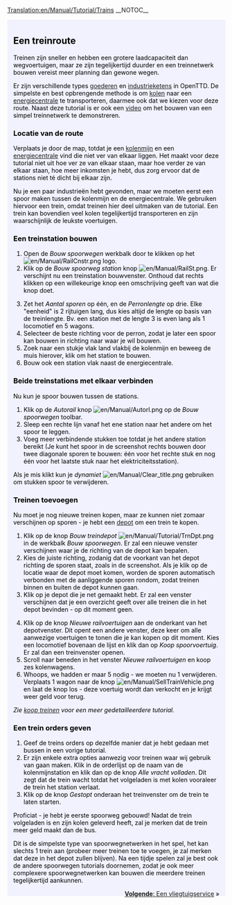 [[Translation:en/Manual/Tutorial/Trains]]
{{nl/Vertaling|en/Manual/Tutorial/Trains|25}}
__NOTOC__
{{en/Tabs|5|3
|nl/Manual/Tutorial/Tutorial|1. Starten<!--
-->|nl/Manual/Tutorial/Bussen|2. Bussen<!--
-->|nl/Manual/Tutorial/Treinen|3. Treinen<!--
-->|nl/Manual/Tutorial/Vliegtuigen|4. Vliegtuigen<!--
-->|nl/Manual/Tutorial/Conclusie|5. Conclusie}}
<div style="padding:.5em 1em 1em 1em; border-top:none; background-color:#f1f2fe; color:#000;">
{{nl/Manual/Tutorial/Tutorial}}
==Een treinroute==
Treinen zijn sneller en hebben een grotere laadcapaciteit dan wegvoertuigen, maar ze zijn tegelijkertijd duurder en een treinnetwerk bouwen vereist meer planning dan gewone wegen.

Er zijn verschillende types [[nl/Manual/Base Set/Cargos/Goederen|goederen]] en [[nl/Manual/Industrie|industrie]]ketens in OpenTTD. De simpelste en best opbrengende methode is om [[nl/Manual/Base Set/Cargos/Kolen|kolen]] naar een [[nl/Manual/Base Set/Industries/Energiecentrale|energiecentrale]] te transporteren, daarmee ook dat we kiezen voor deze route. Naast deze tutorial is er ook een [http://www.cs.helsinki.fi/u/ihonkone/ottd_tut.ogg video] om het bouwen van een simpel treinnetwerk te demonstreren.

===Locatie van de route===
Verplaats je door de map, totdat je een [[nl/Manual/Base Set/Industries/Kolenmijn|kolenmijn]] en een [[nl/Manual/Base Set/Industries/Energiecentrale|energiecentrale]] vind die niet ver van elkaar liggen. Het maakt voor deze tutorial niet uit hoe ver ze van elkaar staan, maar hoe verder ze van elkaar staan, hoe meer inkomsten je hebt, dus zorg ervoor dat de stations niet té dicht bij elkaar zijn.
{{en/Phototable|[[File:en/Manual/Tutorial/Tutorial1.png|400px]]|Een energiecentrale vlakbij een kolenmijn.|none}}

Nu je een paar industrieën hebt gevonden, maar we moeten eerst een spoor maken tussen de kolenmijn en de energiecentrale. We gebruiken hiervoor een trein, omdat treinen hier deel uitmaken van de tutorial. Een trein kan bovendien veel kolen tegelijkertijd transporteren en zijn waarschijnlijk de leukste voertuigen.

===Een treinstation bouwen===
{{en/Phototable|[[File:nl/Manual/Bouw spoorwegen.png]]|De ''Bouw spoorwegen'' werkbalk.|none|6=:}}
#Open de ''Bouw spoorwegen'' werkbalk door te klikken op het [[File:en/Manual/RailCnstr.png]] logo.
#Klik op de ''Bouw spoorweg station'' knop [[File:en/Manual/RailSt.png]]. Er verschijnt nu een treinstation bouwvenster. Onthoud dat rechts klikken op een willekeurige knop een omschrijving geeft van wat die knop doet.
{{en/Phototable|[[File:nl/Manual/Stationgui.png]]|Het stationskeuze venster.|none|6=:}}
<ol start="3">
<li>Zet het ''Aantal sporen'' op één, en de ''Perronlengte'' op drie. Elke "eenheid" is 2 rijtuigen lang, dus kies altijd de lengte op basis van de treinlengte. Bv. een station met de lengte 3 is even lang als 1 locomotief en 5 wagons.
<li>Selecteer de beste richting voor de perron, zodat je later een spoor kan bouwen in richting naar waar je wil bouwen.
<li> Zoek naar een stukje vlak land vlakbij de kolenmijn en beweeg de muis hierover, klik om het station te bouwen.
<li> Bouw ook een station vlak naast de energiecentrale.
</ol>
{{en/Phototable|[[File:en/Manual/Tutorial/Tutorial2.png|400px]]|Jouw stations vlak naast industie.|none|6=:}}

===Beide treinstations met elkaar verbinden===
Nu kun je spoor bouwen tussen de stations.

#Klik op de  ''Autorail'' knop [[File:en/Manual/Autorl.png]] op de ''Bouw spoorwegen'' toolbar.
#Sleep een rechte lijn vanaf het ene station naar het andere om het spoor te leggen.
#Voeg meer verbindende stukken toe totdat je het andere station bereikt (Je kunt het spoor in de screenshot rechts bouwen door twee diagonale sporen te bouwen: één voor het rechte stuk en nog één voor het laatste stuk naar het elektriciteitsstation).
{{en/Phototable|[[File:en/Manual/Tutorial/Tutorial3.png|400px]]|Verbonden stations.|none|6=:}}

Als je mis klikt kun je ''dynamiet'' [[File:en/Manual/Clear title.png]] gebruiken om stukken spoor te verwijderen.

===Treinen toevoegen===
Nu moet je nog nieuwe treinen kopen, maar ze kunnen niet zomaar verschijnen op sporen - je hebt een [[nl/Depot|depot]] om een trein te kopen.

#Klik op de knop ''Bouw treindepot'' [[File:en/Manual/Tutorial/TrnDpt.png]] in de werkbalk ''Bouw spoorwegen''. Er zal een nieuwe venster verschijnen waar je de richting van de depot kan bepalen.
#Kies de juiste richting, zodanig dat de voorkant van het depot richting de sporen staat, zoals in de screenshot. Als je klik op de locatie waar de depot moet komen, worden de sporen automatisch verbonden met de aanliggende sporen rondom, zodat treinen binnen en buiten de depot kunnen gaan.
#Klik op je depot die je net gemaakt hebt. Er zal een venster verschijnen dat je een overzicht geeft over alle treinen die in het depot bevinden - op dit moment geen.
{{en/Phototable|[[File:en/Manual/Tutorial/Tutorial4.png|400px]]|Het depotvenster|none|6=:}}
<ol start="4">
<li>Klik op de knop ''Nieuwe railvoertuigen'' aan de onderkant van het depotvenster. Dit opent een andere venster, deze keer om alle aanwezige voertuigen te tonen die je kan kopen op dit moment. Kies een locomotief bovenaan de lijst en klik dan op ''Koop spoorvoertuig''. Er zal dan een treinvenster openen.
<li>Scroll naar beneden in het venster ''Nieuwe railvoertuigen'' en koop zes kolenwagens.
<li>Whoops, we hadden er maar 5 nodig - we moeten nu 1 verwijderen. Verplaats 1 wagon naar de knop [[File:en/Manual/SellTrainVehicle.png]] en laat de knop los - deze voertuig wordt dan verkocht en je krijgt weer geld voor terug.
</ol>
''Zie [[nl/Koop treinen|koop treinen]] voor een meer gedetailleerdere tutorial.''

===Een trein orders geven===
#Geef de treins orders op dezelfde manier dat je hebt gedaan met bussen in een vorige tutorial.
#Er zijn enkele extra opties aanwezig voor treinen waar wij gebruik van gaan maken. Klik in de orderlijst op de naam van de kolenmijnstation en klik dan op de knop ''Alle vracht volladen''. Dit zegt dat de trein wacht totdat het volgeladen is met kolen vooraleer de trein het station verlaat.
#Klik op de knop ''Gestopt'' onderaan het treinvenster om de trein te laten starten.

Proficiat - je hebt je eerste spoorweg gebouwd! Nadat de trein volgeladen is en zijn kolen geleverd heeft, zal je merken dat de trein meer geld maakt dan de bus.

Dit is de simpelste type van spoorwegnetwerken in het spel, het kan slechts 1 trein aan (probeer meer treinen toe te voegen, je zal merken dat deze in het depot zullen blijven). Na een tijdje spelen zal je best ook de andere spoorwegen tutorials doornemen, zodat je ook meer complexere spoorwegnetwerken kan bouwen die meerdere treinen tegelijkertijd aankunnen.

<span style="float: right">[[nl/Manual/Tutorial/Vliegtuigen|'''Volgende''': Een vliegtuigservice]] &raquo;</span>
</div>